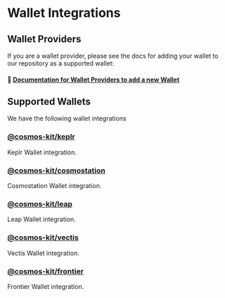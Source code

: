 # Wallet Integrations

## Wallet Providers

If you are a wallet provider, please see the docs for adding your wallet to our repository as a supported wallet:

#### 🔌 [Documentation for Wallet Providers to add a new Wallet](/integrating-wallets/adding-new-wallets)


## Supported Wallets

We have the following wallet integrations

### [@cosmos-kit/keplr](/integrating-wallets/keplr)

Keplr Wallet integration.

### [@cosmos-kit/cosmostation](/integrating-wallets/cosmostation)

Cosmostation Wallet integration.

### [@cosmos-kit/leap](/integrating-wallets/leap)

Leap Wallet integration.

### [@cosmos-kit/vectis](/integrating-wallets/vectis)

Vectis Wallet integration.

### [@cosmos-kit/frontier](/integrating-wallets/frontier)

Frontier Wallet integration.
